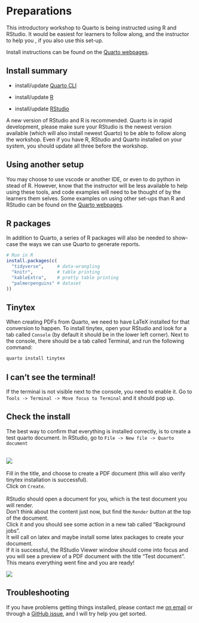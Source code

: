 # Preparations

This introductory workshop to Quarto is being instructed using R and RStudio. It would be easiest for learners to follow along, and the instructor to help you , if you also use this set-up.

Install instructions can be found on the [Quarto webpages](https://quarto.org/docs/get-started/).

::: callout-note
## Install summary

-   install/update [Quarto CLI](https://quarto.org/docs/get-started/)

-   install/update [R](https://cran.rstudio.com/)

-   install/update [RStudio](https://posit.co/download/rstudio-desktop/)
:::

A new version of RStudio and R is recommended. Quarto is in rapid development, please make sure your RStudio is the newest version available (which will also install newest Quarto) to be able to follow along the workshop. Even if you have R, RStudio and Quarto installed on your system, you should update all three before the workshop.

::: callout-caution
## Using another setup

You may choose to use vscode or another IDE, or even to do python in stead of R. However, know that the instructor will be less available to help using these tools, and code examples will need to be thought of by the learners them selves. Some examples on using other set-ups than R and RStudio can be found on the [Quarto webpages](https://quarto.org/).
:::

## R packages

In addition to Quarto, a series of R packages will also be needed to show-case the ways we can use Quarto to generate reports.

``` r
# Run in R
install.packages(c(
  "tidyverse",     # data-wrangling
  "knitr",         # table printing
  "kableExtra",    # pretty table printing
  "palmerpenguins" # dataset
))
```

## Tinytex

When creating PDFs from Quarto, we need to have LaTeX installed for that conversion to happen. To install tinytex, open your RStudio and look for a tab called `Console` (by default it should be in the lower left corner). Next to the console, there should be a tab called Terminal, and run the following command:

``` bash
quarto install tinytex
```

::: callout-note
## I can't see the terminal!

If the terminal is not visible next to the console, you need to enable it. 
Go to `Tools -> Terminal -> Move focus to Terminal` and it should pop up.

:::

## Check the install

The best way to confirm that everything is installed correctly, is to create a test quarto document. In RStudio, go to `File -> New file -> Quarto document`

\
![](images/image-698515572.png)\
\
Fill in the title, and choose to create a PDF document (this will also verify tinytex installation is successful).\
Click on `Create`.\
\
RStudio should open a document for you, which is the test document you will render.\
Don't think about the content just now, but find the `Render` button at the top of the document.\
Click it and you should see some action in a new tab called "Background jobs".\
It will call on latex and maybe install some latex packages to create your document.\
If it is successful, the RStudio Viewer window should come into focus and you will see a preview of a PDF document with the title "Test document".\
This means everything went fine and you are ready!

![](images/image-676971779.png)

## Troubleshooting

If you have problems getting things installed, please contact me [on email](mailto:a.m.mowinckel@psykologi.uio.no) or through a [GitHub issue](https://github.com/drmowinckels/quartaki/issues), and I will try help you get sorted.
